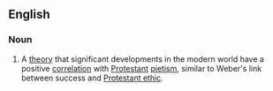 {{wikipedia}}
==English==
===Noun===
{{en-noun|-}}
# {{context|sociology}} A [[theory]] that significant developments in the modern world have a positive [[correlation]] with [[Protestant]] [[pietism]], similar to Weber's link between success and [[Protestant ethic]].